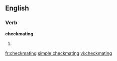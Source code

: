 ==English==

===Verb===
'''checkmating'''

# {{present participle of|[[checkmate]]}}

[[fr:checkmating]]
[[simple:checkmating]]
[[vi:checkmating]]